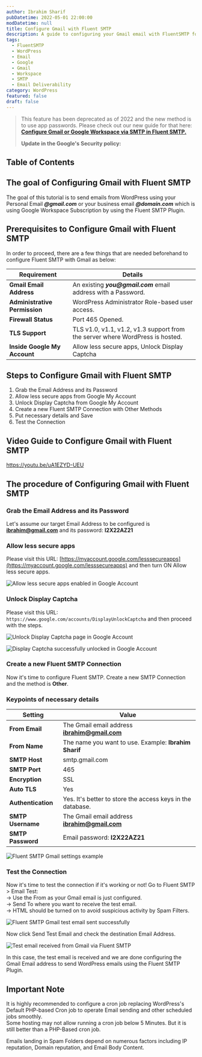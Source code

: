 ```yaml
---
author: Ibrahim Sharif
pubDatetime: 2022-05-01 22:00:00
modDatetime: null
title: Configure Gmail with Fluent SMTP
description: A guide to configuring your Gmail email with FluentSMTP for WordPress email delivery.
tags:
  - FluentSMTP
  - WordPress
  - Email
  - Google
  - Gmail
  - Workspace
  - SMTP
  - Email Deliverability
category: WordPress
featured: false
draft: false
---
```


> This feature has been deprecated as of 2022 and the new method is to use app passwords. Please check out our new guide for that here: [**Configure Gmail or Google Workspace via SMTP in Fluent SMTP.**](../configure-google-gmail-with-fluent-smtp/)
> 
> **Update in the Google's Security policy:**

## Table of Contents

## The goal of Configuring Gmail with Fluent SMTP

The goal of this tutorial is to send emails from WordPress using your Personal Email **_@gmail.com_** or your business email **_@domain.com_** which is using Google Workspace Subscription by using the Fluent SMTP Plugin.

## Prerequisites to Configure Gmail with Fluent SMTP

In order to proceed, there are a few things that are needed beforehand to configure Fluent SMTP with Gmail as below:

| Requirement                | Details                                                                                   |
|----------------------------|-------------------------------------------------------------------------------------------|
| **Gmail Email Address**    | An existing **_you@gmail.com_** email address with a Password.                            |
| **Administrative Permission** | WordPress Administrator Role-based user access.                                         |
| **Firewall Status**        | Port 465 Opened.                                                                          |
| **TLS Support**            | TLS v1.0, v1.1, v1.2, v1.3 support from the server where WordPress is hosted.             |
| **Inside Google My Account** | Allow less secure apps, Unlock Display Captcha                                           |

## Steps to Configure Gmail with Fluent SMTP

1. Grab the Email Address and its Password
2. Allow less secure apps from Google My Account
3. Unlock Display Captcha from Google My Account
4. Create a new Fluent SMTP Connection with Other Methods
5. Put necessary details and Save
6. Test the Connection

## Video Guide to Configure Gmail with Fluent SMTP

https://youtu.be/uA1EZYD-UEU

## The procedure of Configuring Gmail with Fluent SMTP

### Grab the Email Address and its Password

Let's assume our target Email Address to be configured is **ibrahim@gmail.com** and its password: **I2X22AZ21**

### Allow less secure apps

Please visit this URL: [https://myaccount.google.com/lesssecureapps](https://myaccount.google.com/lesssecureapps) and then turn ON Allow less secure apps.

![Allow less secure apps enabled in Google Account](@/assets/images/posts/fluentsmtp/fluent_smtp_gmail_less_secure_on.png)

### Unlock Display Captcha

Please visit this URL: `https://www.google.com/accounts/DisplayUnlockCaptcha` and then proceed with the steps.

![Unlock Display Captcha page in Google Account](@/assets/images/posts/fluentsmtp/fluent_smtp_gmail_unlock_captcha.png)

![Display Captcha successfully unlocked in Google Account](@/assets/images/posts/fluentsmtp/fluent_smtp_gmail_unlock_captcha_done.png)

### Create a new Fluent SMTP Connection

Now it's time to configure Fluent SMTP. Create a new SMTP Connection and the method is **Other**.

### Keypoints of necessary details

| Setting           | Value                                                                                   |
|-------------------|-----------------------------------------------------------------------------------------|
| **From Email**    | The Gmail email address **ibrahim@gmail.com**                                           |
| **From Name**     | The name you want to use. Example: **Ibrahim Sharif**                                   |
| **SMTP Host**     | smtp.gmail.com                                                                          |
| **SMTP Port**     | 465                                                                                     |
| **Encryption**    | SSL                                                                                     |
| **Auto TLS**      | Yes                                                                                     |
| **Authentication**| Yes. It's better to store the access keys in the database.                              |
| **SMTP Username** | The Gmail email address **ibrahim@gmail.com**                                           |
| **SMTP Password** | Email password: **I2X22AZ21**                                                           |

![Fluent SMTP Gmail settings example](@/assets/images/posts/fluentsmtp/fluent_smtp_gmail_settings.png)

### Test the Connection

Now it's time to test the connection if it's working or not! Go to Fluent SMTP > Email Test:  
\-> Use the From as your Gmail email is just configured.  
\-> Send To where you want to receive the test email.  
\-> HTML should be turned on to avoid suspicious activity by Spam Filters.

![Fluent SMTP Gmail test email sent successfully](@/assets/images/posts/fluentsmtp/fluent_smtp_gmail_test_sent_success.png)

Now click Send Test Email and check the destination Email Address.

![Test email received from Gmail via Fluent SMTP](@/assets/images/posts/fluentsmtp/fluent_smtp_gmail_received.png)

In this case, the test email is received and we are done configuring the Gmail Email address to send WordPress emails using the Fluent SMTP Plugin.

## Important Note

It is highly recommended to configure a cron job replacing WordPress's Default PHP-based Cron job to operate Email sending and other scheduled jobs smoothly.  
Some hosting may not allow running a cron job below 5 Minutes. But it is still better than a PHP-Based cron job.

Emails landing in Spam Folders depend on numerous factors including IP reputation, Domain reputation, and Email Body Content.
